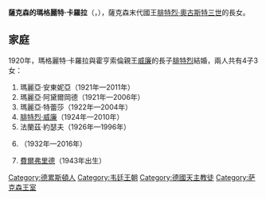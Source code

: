 {{Multiple issues|
{{Expand language|1=en|time=2020-11-11T11:46:44+00:00}}
{{Unreferenced|time=2020-11-11T11:46:44+00:00}}
}}
{{Infobox royalty
| name        = 瑪格麗特·卡羅拉
| birth_date  = {{Birth date|1900|01|24|df=y}}
| birth_place = [[德勒斯登|德勒斯登]]
| death_date  = {{Death date and age|1962|10|16|1900|01|24|df=y}}
| death_place = [[弗赖堡|弗萊堡]]
| full name   = Margarete Karola Wilhelmine Viktoria Adelheid Albertine Petrusa Bertram Paula
| house       = [[韋廷王朝|韋廷王朝]]
| father      = [[弗里德里希·奥古斯特三世_(萨克森国王)|腓特烈·奧古斯特三世]]
| mother      = [[奧地利-托斯卡納的路易絲|奧地利-托斯卡納的路易絲]]
| religion    = [[羅馬天主教|羅馬天主教]]
}}
'''薩克森的瑪格麗特·卡羅拉'''（{{lang-de|Margarete Karola}}，{{bd|1900年|1月24日|1962年|10月16日}}），薩克森末代國王[[弗里德里希·奥古斯特三世_(萨克森国王)|腓特烈·奧古斯特三世]]的長女。

== 家庭 ==
1920年，瑪格麗特·卡羅拉與霍亨索倫親王[[威廉_(霍亨索倫)|威廉]]的長子[[弗里德里希_(霍亨索伦)|腓特烈]]結婚，兩人共有4子3女：
# 瑪麗亞·安東妮亞（1921年—2011年）
# 瑪麗亞·阿黛爾岡德（1921年—2006年）
# 瑪麗亞·特蕾莎（1922年—2004年）
# [[弗里德里希·威廉_(霍亨索伦)|腓特烈·威廉]]（1924年—2010年）
# 法蘭茲·約瑟夫（1926年—1996年）
# {{le|約翰·格奧爾格 (霍亨索倫)|Prince Johann Georg of Hohenzollern|約翰·格奧爾格}}（1932年—2016年）
# [[费尔弗里德_(霍亨索伦)|費爾弗里德]]（1943年出生）

[[Category:德累斯頓人|Category:德累斯頓人]]
[[Category:韦廷王朝|Category:韦廷王朝]]
[[Category:德國天主教徒|Category:德國天主教徒]]
[[Category:萨克森王室|Category:萨克森王室]]
